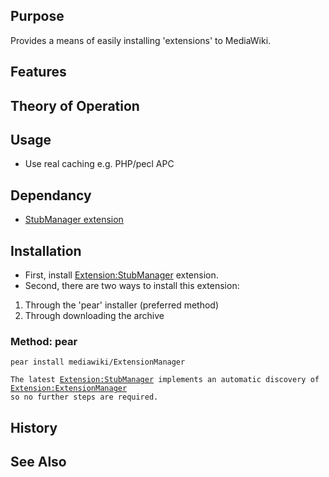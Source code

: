 {{Extension
|name        = ExtensionManager
|status      = beta
|type        = parser
|author      = [[user:jldupont|Jean-Lou Dupont]]
|image       =
|version     = 
|update      =
|mediawiki   = 1.11
|download    = [http://mediawiki.googlecode.com/svn/tags SVN]
|readme      =
|changelog   = See SVN ($Id: Extension.php 686 2007-08-18 00:43:59Z jeanlou.dupont $)
|description = 
|parameters  =
|rights      =
|example     =
}}
== Purpose==
Provides a means of easily installing 'extensions' to MediaWiki.

== Features ==

== Theory of Operation ==

== Usage ==
* Use real caching e.g. PHP/pecl APC

== Dependancy ==
* [[Extension:StubManager|StubManager extension]]

== Installation ==
* First, install [[Extension:StubManager]] extension.
* Second, there are two ways to install this extension:
# Through the 'pear' installer (preferred method)
# Through downloading the archive

=== Method: pear ===
<code>pear install mediawiki/ExtensionManager</code>
 The latest [[Extension:StubManager]] implements an automatic discovery of [[Extension:ExtensionManager]]
 so no further steps are required.

== History ==

== See Also ==
